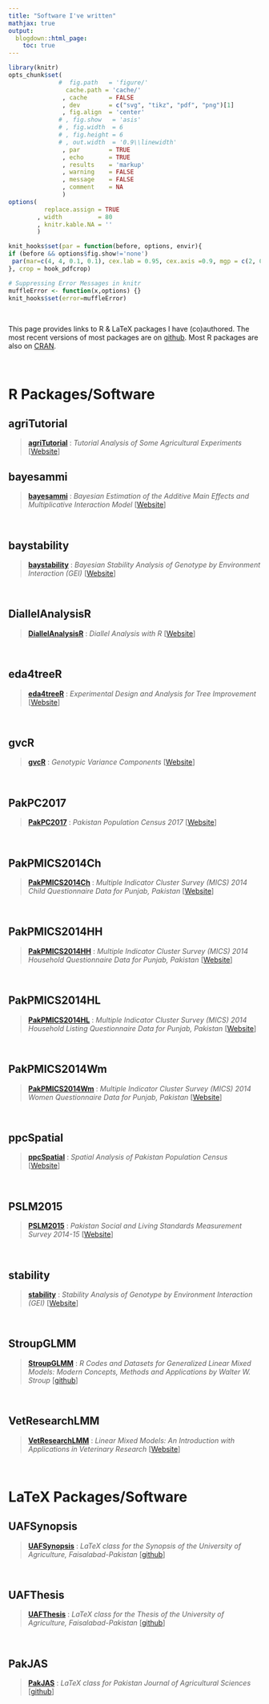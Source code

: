 ```yaml
---
title: "Software I've written"
mathjax: true
output:
  blogdown::html_page:
    toc: true
---
```


```r
library(knitr)
opts_chunk$set(
              #  fig.path   = 'figure/'
                cache.path = 'cache/'
               , cache      = FALSE
               , dev        = c("svg", "tikz", "pdf", "png")[1]
               , fig.align  = 'center'
              # , fig.show   = 'asis'
              # , fig.width  = 6
              # , fig.height = 6
              # , out.width  = '0.9\\linewidth'
               , par        = TRUE
               , echo       = TRUE
               , results    = 'markup'
               , warning    = FALSE
               , message    = FALSE
               , comment    = NA
               )
options(
          replace.assign = TRUE
        , width          = 80
        , knitr.kable.NA = ''
        )

knit_hooks$set(par = function(before, options, envir){
if (before && options$fig.show!='none')
 par(mar=c(4, 4, 0.1, 0.1), cex.lab = 0.95, cex.axis =0.9, mgp = c(2, 0.7, 0), tcl = -0.3)
}, crop = hook_pdfcrop)

# Suppressing Error Messages in knitr
muffleError <- function(x,options) {}
knit_hooks$set(error=muffleError)
```

&nbsp;

This page provides links to R & LaTeX packages I have (co)authored. The most recent versions of most packages are on [github](https://github.com/myaseen208/). Most R packages are also on [CRAN](http://cran.rstudio.com).

&nbsp;

# R Packages/Software

## agriTutorial

> [**agriTutorial**](https://cran.r-project.org/web/packages/agriTutorial/index.html) :  *Tutorial Analysis of Some Agricultural Experiments* [[Website](https://myaseen208.github.io/agriTutorial)]


## bayesammi

> [**bayesammi**](https://cran.r-project.org/web/packages/bayesammi/index.html) :  *Bayesian Estimation of the Additive Main Effects and Multiplicative Interaction Model* [[Website](https://myaseen208.github.io/bayesammi)]

&nbsp;

## baystability
> [**baystability**](https://cran.r-project.org/web/packages/baystability/index.html) :  *Bayesian Stability Analysis of Genotype by Environment Interaction (GEI)* [[Website](https://myaseen208.github.io/baystability)]

&nbsp;

## DiallelAnalysisR
> [**DiallelAnalysisR**](https://cran.r-project.org/web/packages/DiallelAnalysisR/index.html) :  *Diallel Analysis with R* [[Website](https://myaseen208.github.io/DiallelAnalysisR)]

&nbsp;

## eda4treeR
> [**eda4treeR**](https://cran.r-project.org/web/packages/eda4treeR/index.html) :  *Experimental Design and Analysis for Tree Improvement* [[Website](https://myaseen208.github.io/eda4treeR)]

&nbsp;

## gvcR
> [**gvcR**](https://cran.r-project.org/web/packages/gvcR/index.html) :  *Genotypic Variance Components* [[Website](https://myaseen208.github.io/gvcR)]

&nbsp;

## PakPC2017
> [**PakPC2017**](https://cran.r-project.org/web/packages/PakPC2017/index.html) :  *Pakistan Population Census 2017* [[Website](https://myaseen208.github.io/PakPC2017)]

&nbsp;

## PakPMICS2014Ch
> [**PakPMICS2014Ch**](https://cran.r-project.org/web/packages/PakPMICS2014Ch/index.html) :  *Multiple Indicator Cluster Survey (MICS) 2014 Child Questionnaire Data for Punjab, Pakistan* [[Website](https://myaseen208.github.io/PakPMICS2014Ch)]

&nbsp;

## PakPMICS2014HH
> [**PakPMICS2014HH**](https://cran.r-project.org/web/packages/PakPMICS2014HH/index.html) :  *Multiple Indicator Cluster Survey (MICS) 2014 Household Questionnaire Data for Punjab, Pakistan* [[Website](https://myaseen208.github.io/PakPMICS2014HH)]

&nbsp;

## PakPMICS2014HL
> [**PakPMICS2014HL**](https://cran.r-project.org/web/packages/PakPMICS2014HL/index.html) :  *Multiple Indicator Cluster Survey (MICS) 2014 Household Listing Questionnaire Data for Punjab, Pakistan* [[Website](https://myaseen208.github.io/PakPMICS2014HL)]

&nbsp;

## PakPMICS2014Wm
> [**PakPMICS2014Wm**](https://cran.r-project.org/web/packages/PakPMICS2014Wm/index.html) :  *Multiple Indicator Cluster Survey (MICS) 2014 Women Questionnaire Data for Punjab, Pakistan* [[Website](https://myaseen208.github.io/PakPMICS2014Wm)]

&nbsp;

## ppcSpatial
> [**ppcSpatial**](https://cran.r-project.org/web/packages/ppcSpatial/index.html) :  *Spatial Analysis of Pakistan Population Census* [[Website](https://myaseen208.github.io/ppcSpatial)]

&nbsp;

## PSLM2015
> [**PSLM2015**](https://cran.r-project.org/web/packages/PSLM2015/index.html) :  *Pakistan Social and Living Standards Measurement Survey 2014-15* [[Website](https://myaseen208.github.io/PSLM2015)]

&nbsp;

## stability
> [**stability**](https://cran.r-project.org/web/packages/stability/index.html) :  *Stability Analysis of Genotype by Environment Interaction (GEI)* [[Website](https://myaseen208.github.io/stability)]

&nbsp;

## StroupGLMM
> [**StroupGLMM**](https://cran.r-project.org/web/packages/StroupGLMM/index.html) :  *R Codes and Datasets for Generalized Linear Mixed Models: Modern Concepts, Methods and Applications by Walter W. Stroup* [[github](https://myaseen208.github.io/StroupGLMM)]

&nbsp;

## VetResearchLMM
> [**VetResearchLMM**](https://cran.r-project.org/web/packages/VetResearchLMM/index.html) :  *Linear Mixed Models: An Introduction with Applications in Veterinary Research* [[Website](https://myaseen208.github.io/VetResearchLMM)]


&nbsp;

# LaTeX Packages/Software

## UAFSynopsis
> [**UAFSynopsis**](https://github.com/myaseen208/UAFSynopsis) :  *LaTeX class for the Synopsis of the University of Agriculture, Faisalabad-Pakistan* [[github](https://github.com/myaseen208/UAFSynopsis)]

&nbsp;

## UAFThesis
> [**UAFThesis**](https://github.com/myaseen208/UAFThesis) :  *LaTeX class for the Thesis of the University of Agriculture, Faisalabad-Pakistan* [[github](https://github.com/myaseen208/UAFThesis)]


&nbsp;

## PakJAS
> [**PakJAS**](https://github.com/myaseen208/PakJAS) :  *LaTeX class for Pakistan Journal of Agricultural Sciences* [[github](https://github.com/myaseen208/PakJAS)]
